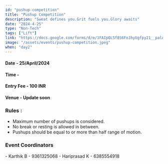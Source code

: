 ```yaml
---
id: "pushup-competition"
title: "Pushup Competition"
description: "Sweat defines you.Grit fuels you.Glory awaits"
date: "2024-4-25"
type: "Non-Tech" 
tags: ["Lift"]
link: "https://docs.google.com/forms/d/e/1FAIpQLSf8S6FoJhyUgfpy21__palAmQj_chtvw1ZcggNPU4ie8Syu-Q/viewform?usp=sf_link"
image: "/assets/events/pushup-competition.jpeg"
when: "day2"
---
```


<h4>Date - 25/April/2024</h4>
<h4>Time - </h4>
<h4>Entry Fee - 100 INR </h4>
<h4>Venue - Update soon</h4>
<h3>Rules :</h3>

- Maximum number of pushups is considered.
- No break or resting is allowed in between.
- Pushups should be equal to or more than half range of motion.

<h3>Event Coordinators</h3>
- Karthik B - 9361325068  
- Hariprasad K - 6385554918